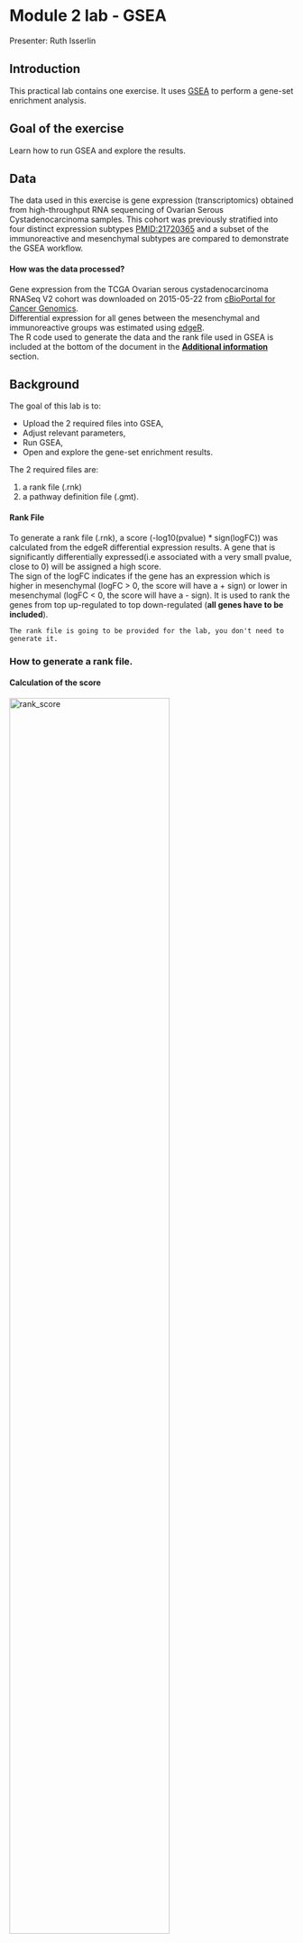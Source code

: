 # Module 2 lab - GSEA {#gsea-lab}

Presenter: Ruth Isserlin

## Introduction

This practical lab contains one exercise. It uses [GSEA](http://www.broadinstitute.org/gsea/index.jsp) to perform a gene-set enrichment analysis. 

## Goal of the exercise

Learn how to run GSEA and explore the results.

## Data

The data used in this exercise is gene expression (transcriptomics) obtained from high-throughput RNA sequencing of Ovarian Serous Cystadenocarcinoma samples. This cohort was previously stratified into four distinct expression subtypes [PMID:21720365](http://www.ncbi.nlm.nih.gov/pubmed/21720365) and a subset of the immunoreactive and mesenchymal subtypes are compared to demonstrate the GSEA workflow.

#### How was the data processed?

Gene expression from the TCGA Ovarian serous cystadenocarcinoma RNASeq V2 cohort was downloaded on 2015-05-22 from [cBioPortal for Cancer Genomics](http://www.cbioportal.org/data_sets.jsp). <br>Differential expression for all genes between the mesenchymal and immunoreactive groups was estimated using [edgeR](http://www.ncbi.nlm.nih.gov/pubmed/19910308).<br>The R code used to generate the data and the rank file used in GSEA is included at the bottom of the document in the [**Additional information**](#additional_information) section. 

## Background

The goal of this lab is to:

  * Upload the 2 required files into GSEA, 
  * Adjust relevant parameters, 
  * Run GSEA, 
  * Open and explore the gene-set enrichment results. 
  
The 2 required files are:

  1. a rank file (.rnk) 
  1. a pathway definition file (.gmt).

#### Rank File
To generate a rank file (.rnk),  a score (-log10(pvalue) * sign(logFC)) was calculated from the edgeR differential expression results. A gene that is significantly differentially expressed(i.e associated with a very small pvalue, close to 0) will be assigned a high score.<br>The sign of the logFC indicates if the gene has an expression which is higher in mesenchymal (logFC > 0, the score will have a + sign) or lower in mesenchymal (logFC < 0, the score will have a - sign). It is used to rank the genes from top up-regulated to top down-regulated (**all genes have to be included**). 



```block
The rank file is going to be provided for the lab, you don't need to generate it. 
```

### How to generate a rank file. 

#### Calculation of the score

<img src="./Module2/gsea/images/calculate_score.png" alt="rank_score" width="75%" />

<img src="./Module2/gsea/images/GSEA_KS.png" alt="GSEA_KS" width="100%" />

#### Generation of the rank file
select the gene names and score columns and save the file as tab delimited with the extension .rnk

<img src="./Module2/gsea/images/make_rank_file.png" alt="generate rank" width="75%" />

#### Pathway defintion file
The second file that is needed for GSEA is the pathway database, a file with the .gmt extension. The pathway database (.gmt) used for the GSEA analysis was downloaded from <http://baderlab.org/GeneSets>. This file contains gene-sets obtained from  MsigDB-c2, NCI, Biocarta, IOB, Netpath, HumanCyc, Reactome and the Gene Ontology (GO) databases. 

```block
You don't need to perform this step for the exercise, the .gmt file will be given to you. <br>
**Please note that gmt files from October 2020 - May 2021 currently have an issue created during the build and need to be fixed**
```

Go to:

  * http://download.baderlab.org/EM_Genesets/
  * click on September_01_2020/
  * Click on Human/
  * Click on symbol/
  * save the Human_GOBP_AllPathways_no_GO_iea...gmt file on your computer

<img src="./Module2/gsea/images/saving_gmt.png" alt="saving_gmt" width="70%" />

The .gmt is a tab delimited text file which contains one gene-set per row. For each gene-set (row), the first 2 columns contain the name and the description of the gene-set and the remaining columns contain the list of genes included in the gene-set. It is possible to create a custom gene-set using Excel or R. 

<img src="./Module2/gsea/images/gmt_format.png" alt="get_gmt" width="70%" />

GSEA performs a gene-set enrichment analysis using a modified Kolmogorov-Smirnov statistic.  The output result consists of summary tables displaying enrichment statistics for each gene-set (pathway) that has been tested.


### Start the exercise

Before starting this exercise, download the 2 required files:

```block
Right click on link below and select "Save Link As...".

Place it in the corresponding module directory of your CBW work directory.
```

* [Human_GOBP_AllPathways_no_GO_iea_September_01_2020_symbol.gmt](./Module2/gsea/data/Human_GOBP_AllPathways_no_GO_iea_September_01_2020_symbol.gmt)
* [MesenchymalvsImmunoreactive_edger_ranks.rnk](./Module2/gsea/data//MesenchymalvsImmunoreactive_edger_ranks.rnk)


### Step1.

Launch GSEA by double clicking on the installed program icon.

```block
If GSEA won't launch on MacOS.

Follow instructions specified on download page:
  * ![](./Module2/gsea/images/gsea_troubleshooting.png)

  * If you see this error message:
  * <img src="./Module2/gsea/images/gsea_mac_launch_error.png" alt="get_gmt" width="50%" />

  * Open Settings -> Security & Privacy
  * Click on "Open Anyways"
  * <img src="./Module2/gsea/images/privacy_setting.png" alt="get_gmt" width="75%" />
```


### Step 2.

Load Data

2a. Locate the ‘Load data’ icon at the upper left corner of the window and click on it.

<img src="./Module2/gsea/images/GSEAloaddata.png" alt="Load data" width="50%" />


2b. In the central panel, select ‘Method 1’ and ‘Browse for files’. A new window pops up.

<img src="./Module2/gsea/images/GSEAbrowsefile2.png" alt="Browse files" width="100%" />

2c. Browse your computer to locate the 2 files : **Human_GOBP_AllPathways_no_GO_iea_September_01_2020_symbol.gmt** and **MesenchymalvsImmunoreactive_edger_ranks.rnk**. 

2d. Click on **Open**. A message pops us when the files are loaded successfully. 

<img src="./Module2/gsea/images/ORA4.png" alt="Locate files" width="75%" />

2e. Click on **OK**.

<img src="./Module2/gsea/images/ORA5.png" alt="Success" width="50%" />
	
```block
Alternatively, you can choose **Method 3** to **drag and drop files here**; you need to click on the **Load these files!** button in this case.
```

### Step3.

Adjust parameters

3a. Under the **Tools** menu select **GseaPreRanked**.

<img src="./Module2/gsea/images/GSEAprerank.png" alt="GseaPreRanked" width="100%" />

3b. **Run GSEA on a Pre-Ranked gene list** tab will appear.

Specify the following parameters:

3c. Gene sets database -

  * click on the radio button (…) located at the right of the blank field.
  * Wait 5-10sec for the gene-set selection window to appear.
	
<img src="./Module2/gsea/images/GSEAloadgeneset.png" alt="Gene sets database" width="100%" />

  * Use the right arrow in the top field to see the Gene matrix (local gmx/gmt) tab.
  * Click to highlight **Human_GOBP_AllPathways_no_GO_iea_September_01_2020_symbol.gmt**.
  * click on **OK** at the bottom of the window.


<img src="./Module2/gsea/images/ORA8.png" alt="Gene sets database" width="75%" />

	
  * **Human_GOBP_AllPathways_no_GO_iea_September_01_2020_symbol.gmt** is now visible in the field corresponding to Gene sets database.

<img src="./Module2/gsea/images/GSEAparameter.png" alt="GSEAparameters" width="100%" />

3d. Number of permutations - 100. The number of permutations is the number of times that the gene-sets will be randomized in order to create a null distribution to calculate the FDR.  


```block
Use 2000 when you do it for your own data outside the workshop.
```

3e. Ranked list - select by clicking on the arrow and highlighting rank file.

3f. Collapse/Remap to gene symbols - Change to *No_collapse*.  (Our rank file already contains the gene symbols so we don't need GSEA to try and convert probe names to gene symbols)


3g. Click on **Show** button next to **Basic Fields** to display extra options.

3h. Analysis name – change default **my_analysis** to name specific to analysis for example Mesen_vs_Immuno_edgeR. GSEA will use your specified name as part of the name of the results directory it creates.

3i. Max size: exclude larger sets – By default GSEA sets the upper limit to 500. In this protocol, the maximum is set to 200 to decrease some of the larger sets in the results.

3j. Min size: exclude smaller sets – By default GSEA sets the lower limit to 15. In this protocol, the minimum is set to 10 to increase some of the smaller sets in the results.

3k. Save results in this folder – navigate to where you want GSEA to put the results folder. By default GSEA will put the results into the directory gsea_home/output/[date] in your home directory.

```block
set **Enrichment Statistics** to p2 if you want to add more weight on the most top up-regulated and top down-regulated. <br> **P2** is a more stringent parameter and it will result in less gene-sets significant under FDR <0.05.
```

### Step 4. 

Run GSEA

4a. Click on **Run** button located at the bottom right corner of the window.

```block
Expand the window size if the run button is not visible
```

4b. On the panel located on the left side of the GSEA window, the bottom panel called **the GSEA report table** will show that it has created a process with a message that it is **Running**.


<img src="./Module2/gsea/images/ORA10.png" alt="Running" width="50%" />



<img src="./Module2/gsea/images/ORA11.png" alt="Running messages" width="75%" />


On completion the status message will be updated to **Success…**.

<img src="./Module2/gsea/images/ORA12.png" alt="Success" width="50%" />


```block
There is no progress bar to indicate to the user how much time is left to complete the process. Depending on the size of your dataset and compute power a GSEA run can take from a few minutes to a few hours. To check on the status of the GSEA run in the bottom left hand corner you can click on the **+** (red circle in below Figure) to see the updating status. Printouts in the format **shuffleGeneSet for GeneSet 5816/6878 nperm: 100** indicate how many permutations have been done (5816) out of the total that need to be performed (6878).
```

```block
if the permutations have been completed but the status is still running, it means that GSEA is creating the report
```

```block
Java Heap Space error. If GSEA returns an error **Java Heap space** it means that GSEA has run out of memory. If you are running GSEA from the webstart other than the 4GB option then you will need to download a new version that allows for more memory allocation. The current maximum memory allocation that the GSEA webstart allows for is 4GB. If you are using this version and still receive the java heap error you will need to download the GSEA java jar file and launch it from the command line as described in  step 1.
```

### Step 5. 

Examining the results

5a. Click on **Success** to launch the results in html format in your default web browser.

```block
If the GSEA application has been closed, you can still see the results by opening the result folder and clicking on the **index** file – index.html. (see screenshot below). The first phenotype corresponds to gene-sets enriched in genes up-regulated in the mesenchymal subtype. The second phenotype corresponds to gene-sets enriched in genes up-regulated in the immunological phenotype. 
```

<img src="./Module2/gsea/images/ORA13.png" alt="Results1" width="75%" />


When examining the results there are a few things to look for:

5b. Check the number of gene-sets that have been used for the analysis.   

```block
 A small number (a few hundred genesets if using baderlab genesets) could indicate an issue with identifier mapping.
```

5c. Check the number of sets that have FDR less than 0.25 – in order to determine what thresholds to start with when creating the enrichment map. It is not uncommon to see a thousand gene sets pass the threshold of FDR less than 0.25. FDR less than 0.25 is a very lax threshold and for robust data we can set thresholds of FDR less than 0.05 or lower.

5d. Click on **Snapshots** to see the trend for the top 20 genesets. For the positive phenotype the top genesets should show a distribution skewed to the left (positive) i.e. genesets have predominance of up-regulated genes. For the negative phenotype the top geneset should be inverted and skewed to the right (negative) i.e. geneset have predominance of down-regulated genes.


<img src="./Module2/gsea/images/ORA14.png" alt="Results2" width="75%" />


5e. Explore the tabular format of the results.

#### Mesenchymal

<img src="./Module2/gsea/images/ORA17.png" alt="Mesenchymal" width="100%" />

#### Immunoreactive

<img src="./Module2/gsea/images/ORA18.png" alt="Immunoreactive" width="100%" />

[Link to information about GSEA results](http://www.baderlab.org/CancerStemCellProject/VeroniqueVoisin/AdditionalResources/GSEA#GSEA_enrichment_scores_and_statistics)


## Additional information {#additional_information}

[More on GSEA data format](http://www.broadinstitute.org/cancer/software/gsea/wiki/index.php/Data_formats) 

[More on processing the RNAseq using EdgeR and generate the .rank file](https://baderlab.github.io/Cytoscape_workflows/EnrichmentMapPipeline/supplemental_protocol1_rnaseq.html)

[More on which .gmt file to download from the Baderlab gene-set file](http://download.baderlab.org/EM_Genesets/), select current release, Human, symbol, Human_GOBP_AllPathways_no_GO_iea_….gmt

[More on GSEA : link to the Baderlab wiki page on GSEA](http://www.baderlab.org/CancerStemCellProject/VeroniqueVoisin/AdditionalResources/GSEA)


